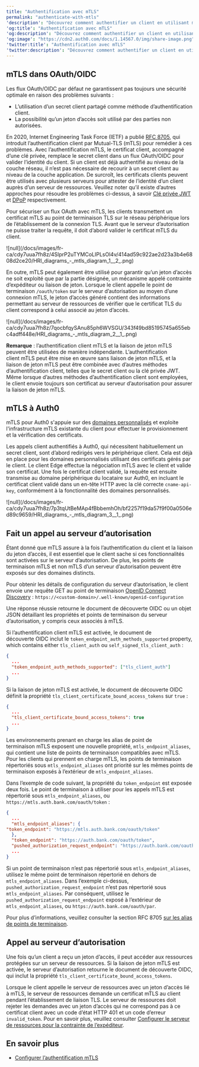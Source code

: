 ```yaml
---
title: "Authentification avec mTLS"
permalink: "authenticate-with-mtls"
'description': "Découvrez comment authentifier un client en utilisant mTLS."
'og:title': "Authentification avec mTLS"
'og:description': "Découvrez comment authentifier un client en utilisant mTLS."
'og:image': "https://cdn2.auth0.com/docs/1.14567.0/img/share-image.png"
'twitter:title': "Authentification avec mTLS"
'twitter:description': "Découvrez comment authentifier un client en utilisant mTLS."
---
```


## mTLS dans OAuth/OIDC

Les flux <Tooltip href="/docs/docs/fr-ca/glossary?term=oath2" tip="OAuth 2.0
Cadre d’applications d’autorisation qui définit les protocoles d’autorisation et les flux de production." cta="Voir le glossaire">OAuth</Tooltip>/OIDC par défaut ne garantissent pas toujours une sécurité optimale en raison des problèmes suivants :

* L’utilisation d’un secret client partagé comme méthode d’authentification client.
* La possibilité qu’un jeton d’accès soit utilisé par des parties non autorisées.

En 2020, Internet Engineering Task Force (IETF) a publié [RFC 8705](https://www.rfc-editor.org/rfc/rfc8705), qui introduit l’authentification client par Mutual-TLS (mTLS) pour remédier à ces problèmes. Avec l’authentification mTLS, le certificat client, accompagné d’une clé privée, remplace le secret client dans un flux OAuth/OIDC pour valider l’identité du client. Si un client est déjà authentifié au niveau de la couche réseau, il n’est pas nécessaire de recourir à un secret client au niveau de la couche application. De surcroît, les certificats clients peuvent être utilisés avec plusieurs serveurs pour attester de l’identité d’un client auprès d’un serveur de ressources. Veuillez noter qu’il existe d’autres approches pour résoudre les problèmes ci-dessus, à savoir [Clé privée JWT](/docs/fr-ca/get-started/authentication-and-authorization-flow/authenticate-with-private-key-jwt) et [DPoP](https://datatracker.ietf.org/doc/html/rfc9449) respectivement.

Pour sécuriser un flux OAuth avec mTLS, les clients transmettent un certificat mTLS au point de terminaison TLS sur le réseau périphérique lors de l’établissement de la connexion TLS. Avant que le serveur d’autorisation ne puisse traiter la requête, il doit d’abord valider le certificat mTLS du client.

<Frame>![null](/docs/images/fr-ca/cdy7uua7fh8z/4SlprP2uTYMCoLIPLsOl4v/414ad59c922ae2d23a3b4e6808d2ce20/HRI_diagrams_-_mtls_diagram_1__2_.png)</Frame>

En outre, mTLS peut également être utilisé pour garantir qu’un jeton d’accès ne soit exploité que par la partie désignée, un mécanisme appelé contrainte d’expéditeur ou liaison de jeton. Lorsque le client appelle le point de terminaison `/oauth/token` sur le serveur d’autorisation au moyen d’une connexion mTLS, le jeton d’accès généré contient des informations permettant au serveur de ressources de vérifier que le certificat TLS du client correspond à celui associé au jeton d’accès.

<Frame>![null](/docs/images/fr-ca/cdy7uua7fh8z/7qocbfqySAnu85ph6WVSGU/343f49bd85195745a655ebc4adff448e/HRI_diagrams_-_mtls_diagram_2__1_.png)</Frame>

**Remarque** : l’authentification client mTLS et la liaison de jeton mTLS peuvent être utilisées de manière indépendante. L’authentification client mTLS peut être mise en œuvre sans liaison de jeton mTLS, et la liaison de jeton mTLS peut être combinée avec d’autres méthodes d’authentification client, telles que le secret client ou la clé privée <Tooltip href="/docs/docs/fr-ca/glossary?term=json-web-token" tip="Jeton Web JSON (JWT)
Format standard de jeton d’ID (et souvent de jeton d’accès) utilisé pour représenter en toute sécurité des demandes entre deux parties." cta="Voir le glossaire">JWT</Tooltip>. Même lorsque d’autres méthodes d’authentification client sont employées, le client envoie toujours son certificat au serveur d’autorisation pour assurer la liaison de jeton mTLS.

## mTLS à Auth0

mTLS pour Auth0 s'appuie sur des [domaines personnalisés](/docs/fr-ca/customize/custom-domains) et exploite l'infrastructure mTLS existante du client pour effectuer le provisionnement et la vérification des certificats.

Les appels client authentifiés à Auth0, qui nécessitent habituellement un secret client, sont d’abord redirigés vers le périphérique client. Cela est déjà en place pour les domaines personnalisés utilisant des certificats gérés par le client. Le client Edge effectue la négociation mTLS avec le client et valide son certificat. Une fois le certificat client validé, la requête est ensuite transmise au domaine périphérique du locataire sur Auth0, en incluant le certificat client validé dans un en-tête HTTP avec la clé correcte `cname-api-key`, conformément à la fonctionnalité des domaines personnalisés.

<Frame>![null](/docs/images/fr-ca/cdy7uua7fh8z/7p3tqUtBeMAp4fBbbemhOh/bf2257f19da57f9f00a0506ed89c9659/HRI_diagrams_-_mtls_diagram_3__1_.png)</Frame>

## Fait un appel au serveur d’autorisation

Étant donné que mTLS assure à la fois l’authentification du client et la liaison du jeton d’accès, il est essentiel que le client sache si ces fonctionnalités sont activées sur le serveur d’autorisation. De plus, les points de terminaison mTLS et non mTLS d’un serveur d’autorisation peuvent être exposés sur des domaines distincts.

Pour obtenir les détails de configuration du serveur d’autorisation, le client envoie une requête GET au point de terminaison [OpenID Connect Discovery](https://openid.net/specs/openid-connect-discovery-1_0.html) : `https://<custom-domain>/.well-known/openid-configuration`

Une réponse réussie retourne le document de découverte OIDC ou un objet JSON détaillant les propriétés et points de terminaison du serveur d’autorisation, y compris ceux associés à mTLS.

Si l’authentification client mTLS est activée, le document de découverte OIDC inclut le `token_endpoint_auth_methods_supported` property, which contains either `tls_client_auth` ou `self_signed_tls_client_auth` :

```json lines
{
  ...
  "token_endpoint_auth_methods_supported": ["tls_client_auth"]
  ...
}
```

Si la liaison de jeton mTLS est activée, le document de découverte OIDC définit la propriété `tls_client_certificate_bound_access_tokens` sur `true` :

```json lines
{
  ...
  "tls_client_certificate_bound_access_tokens": true
  ...
}
```

Les environnements prenant en charge les alias de point de terminaison mTLS exposent une nouvelle propriété, `mtls_endpoint_aliases`, qui contient une liste de points de terminaison compatibles avec mTLS. Pour les clients qui prennent en charge mTLS, les points de terminaison répertoriés sous `mtls_endpoint_aliases` ont priorité sur les mêmes points de terminaison exposés à l’extérieur de `mtls_endpoint_aliases`.

Dans l’exemple de code suivant, la propriété du `token_endpoint` est exposée deux fois. Le point de terminaison à utiliser pour les appels mTLS est répertorié sous `mtls_endpoint_aliases`, ou `https://mtls.auth.bank.com/oauth/token` :

```json lines
{
  ...
  "mtls_endpoint_aliases": {
"token_endpoint": "https://mtls.auth.bank.com/oauth/token"
  },
  "token_endpoint": "https://auth.bank.com/oauth/token",
  "pushed_authorization_request_endpoint": "https://auth.bank.com/oauth/par",
  ...
}
```

Si un point de terminaison n’est pas répertorié sous `mtls_endpoint_aliases`, utilisez le même point de terminaison répertorié en dehors de `mtls_endpoint_aliases`. Dans l’exemple ci-dessus, `pushed_authorization_request_endpoint` n’est pas répertorié sous `mtls_endpoint_aliases`. Par conséquent, utilisez le `pushed_authorization_request_endpoint` exposé à l’extérieur de `mtls_endpoint_aliases`, ou `https://auth.bank.com/oauth/par`.

Pour plus d’informations, veuillez consulter la section RFC 8705  [sur les alias de points de terminaison](https://www.rfc-editor.org/rfc/rfc8705#name-metadata-for-mutual-tls-end).

## Appel au serveur d’autorisation

Une fois qu’un client a reçu un jeton d’accès, il peut accéder aux ressources protégées sur un serveur de ressources. Si la liaison de jeton mTLS est activée, le serveur d’autorisation retourne le document de découverte OIDC, qui inclut la propriété `tls_client_certificate_bound_access_tokens`.

Lorsque le client appelle le serveur de ressources avec un jeton d’accès lié à mTLS, le serveur de ressources demande un certificat mTLS au client pendant l’établissement de liaison TLS. Le serveur de ressources doit rejeter les demandes avec un jeton d’accès qui ne correspond pas à ce certificat client avec un code d’état HTTP 401 et un code d’erreur `invalid_token`. Pour en savoir plus, veuillez consulter [Configurer le serveur de ressources pour la contrainte de l’expéditeur](/docs/fr-ca/secure/sender-constraining/configure-sender-constraining/configure-resource-server-for-sender-constraining).

## En savoir plus

* [Configurer l’authentification mTLS](/docs/fr-ca/get-started/applications/configure-mtls)